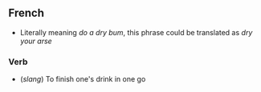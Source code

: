 ==French==
* Literally meaning ''do a dry bum'', this phrase could be translated as ''dry your arse''
===Verb===
* (''slang'') To finish one's drink in one go